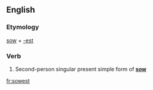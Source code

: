 ==English==

===Etymology===
[[sow]] + [[-est]]

===Verb===
{{head|en|verb form}}

# {{label|en|archaic}} Second-person singular present simple form of '''[[sow]]'''

[[fr:sowest]]